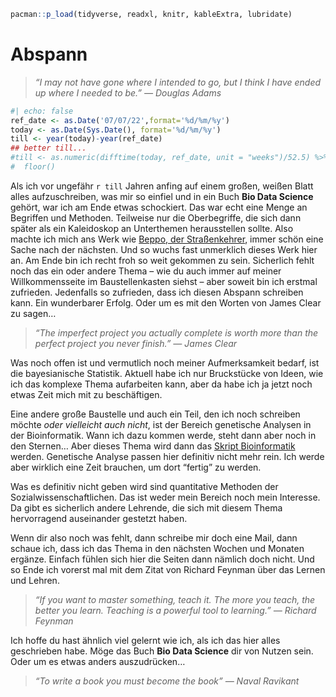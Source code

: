 ```r
pacman::p_load(tidyverse, readxl, knitr, kableExtra, lubridate)
```

# Abspann {#sec-abspann .unnumbered}

> *"I may not have gone where I intended to go, but I think I have ended up where I needed to be." --- Douglas Adams*

```r
#| echo: false
ref_date <- as.Date('07/07/22',format='%d/%m/%y')
today <- as.Date(Sys.Date(), format='%d/%m/%y')
till <- year(today)-year(ref_date)
## better till...
#till <- as.numeric(difftime(today, ref_date, unit = "weeks")/52.5) %>% 
#  floor()
```

Als ich vor ungefähr `r till` Jahren anfing auf einem großen, weißen Blatt alles aufzuschreiben, was mir so einfiel und in ein Buch **Bio Data Science** gehört, war ich am Ende etwas schockiert. Das war echt eine Menge an Begriffen und Methoden. Teilweise nur die Oberbegriffe, die sich dann später als ein Kaleidoskop an Unterthemen herausstellen sollte. Also machte ich mich ans Werk wie [Beppo, der Straßenkehrer](https://www.stillkinder.de/beppo-strassenkehrer/), immer schön eine Sache nach der nächsten. Und so wuchs fast unmerklich dieses Werk hier an. Am Ende bin ich recht froh so weit gekommen zu sein. Sicherlich fehlt noch das ein oder andere Thema -- wie du auch immer auf meiner Willkommensseite im Baustellenkasten siehst -- aber soweit bin ich erstmal zufrieden. Jedenfalls so zufrieden, dass ich diesen Abspann schreiben kann. Ein wunderbarer Erfolg. Oder um es mit den Worten von James Clear zu sagen...

> *"The imperfect project you actually complete is worth more than the perfect project you never finish." --- James Clear*

Was noch offen ist und vermutlich noch meiner Aufmerksamkeit bedarf, ist die bayesianische Statistik. Aktuell habe ich nur Bruckstücke von Ideen, wie ich das komplexe Thema aufarbeiten kann, aber da habe ich ja jetzt noch etwas Zeit mich mit zu beschäftigen.

Eine andere große Baustelle und auch ein Teil, den ich noch schreiben möchte *oder vielleicht auch nicht*, ist der Bereich genetische Analysen in der Bioinformatik. Wann ich dazu kommen werde, steht dann aber noch in den Sternen... Aber dieses Thema wird dann das [Skript Bioinformatik](https://jkruppa.github.io/bioinformatic/) werden. Genetische Analyse passen hier definitiv nicht mehr rein. Ich werde aber wirklich eine Zeit brauchen, um dort "fertig" zu werden.

Was es definitiv nicht geben wird sind quantitative Methoden der Sozialwissenschaftlichen. Das ist weder mein Bereich noch mein Interesse. Da gibt es sicherlich andere Lehrende, die sich mit diesem Thema hervorragend auseinander gestetzt haben.

Wenn dir also noch was fehlt, dann schreibe mir doch eine Mail, dann schaue ich, dass ich das Thema in den nächsten Wochen und Monaten ergänze. Einfach fühlen sich hier die Seiten dann nämlich doch nicht. Und so Ende ich vorerst mal mit dem Zitat von Richard Feynman über das Lernen und Lehren.

> *"If you want to master something, teach it. The more you teach, the better you learn. Teaching is a powerful tool to learning." --- Richard Feynman*

Ich hoffe du hast ähnlich viel gelernt wie ich, als ich das hier alles geschrieben habe. Möge das Buch **Bio Data Science** dir von Nutzen sein. Oder um es etwas anders auszudrücken...

> *"To write a book you must become the book" --- Naval Ravikant*
